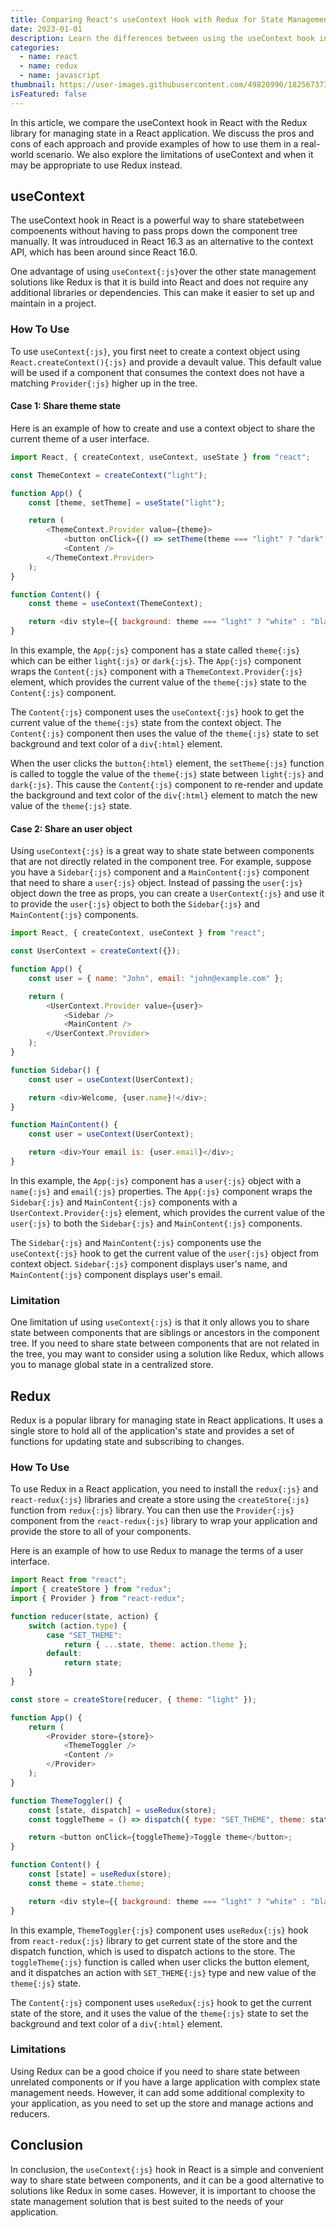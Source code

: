 ```yaml
---
title: Comparing React's useContext Hook with Redux for State Management
date: 2023-01-01
description: Learn the differences between using the useContext hook in React and the Redux library for state management in a React application. Includes examples and tips for choosing the best solution for your needs.
categories:
  - name: react
  - name: redux
  - name: javascript
thumbnail: https://user-images.githubusercontent.com/49820990/182567373-faa399fb-f45e-440a-ad02-d94fffde2e71.png
isFeatured: false
---
```


In this article, we compare the useContext hook in React with the Redux library for managing state in a React application. We discuss the pros and cons of each approach and provide examples of how to use them in a real-world scenario. We also explore the limitations of useContext and when it may be appropriate to use Redux instead.

## useContext

The useContext hook in React is a powerful way to share statebetween compoenents without having to pass props down the component tree manually. It was introuduced in React 16.3 as an alternative to the context API, which has been around since React 16.0.

One advantage of using `useContext{:js}`over the other state management solutions like Redux is that it is build into React and does not require any additional libraries or dependencies. This can make it easier to set up and maintain in a project.

### How To Use

To use `useContext{:js}`, you first neet to create a context object using `React.createContext(){:js}` and provide a devault value. This default value will be used if a component that consumes the context does not have a matching `Provider{:js}` higher up in the tree.

#### Case 1: Share theme state

Here is an example of how to create and use a context object to share the current theme of a user interface.

```js
import React, { createContext, useContext, useState } from "react";

const ThemeContext = createContext("light");

function App() {
	const [theme, setTheme] = useState("light");

	return (
		<ThemeContext.Provider value={theme}>
			<button onClick={() => setTheme(theme === "light" ? "dark" : "light")}>Toggle theme</button>
			<Content />
		</ThemeContext.Provider>
	);
}

function Content() {
	const theme = useContext(ThemeContext);

	return <div style={{ background: theme === "light" ? "white" : "black", color: theme === "light" ? "black" : "white" }}>Hello World</div>;
}
```

In this example, the `App{:js}` component has a state called `theme{:js}` which can be either `light{:js}` or `dark{:js}`. The `App{:js}` component wraps the `Content{:js}` component with a `ThemeContext.Provider{:js}` element, which provides the current value of the `theme{:js}` state to the `Content{:js}` component.

The `Content{:js}` component uses the `useContext{:js}` hook to get the current value of the `theme{:js}` state from the context object. The `Content{:js}` component then uses the value of the `theme{:js}` state to set background and text color of a `div{:html}` element.

When the user clicks the `button{:html}` element, the `setTheme{:js}` function is called to toggle the value of the `theme{:js}` state between `light{:js}` and `dark{:js}`. This cause the `Content{:js}` component to re-render and update the background and text color of the `div{:html}` element to match the new value of the `theme{:js}` state.

#### Case 2: Share an user object

Using `useContext{:js}` is a great way to shate state between components that are not directly related in the component tree. For example, suppose you have a `Sidebar{:js}` component and a `MainContent{:js}` component that need to share a `user{:js}` object. Instead of passing the `user{:js}` object down the tree as props, you can create a `UserContext{:js}` and use it to provide the `user{:js}` object to both the `Sidebar{:js}` and `MainContent{:js}` components.

```js
import React, { createContext, useContext } from "react";

const UserContext = createContext({});

function App() {
	const user = { name: "John", email: "john@example.com" };

	return (
		<UserContext.Provider value={user}>
			<Sidebar />
			<MainContent />
		</UserContext.Provider>
	);
}

function Sidebar() {
	const user = useContext(UserContext);

	return <div>Welcome, {user.name}!</div>;
}

function MainContent() {
	const user = useContext(UserContext);

	return <div>Your email is: {user.email}</div>;
}
```

In this example, the `App{:js}` component has a `user{:js}` object with a `name{:js}` and `email{:js}` properties. The `App{:js}` component wraps the `Sidebar{:js}` and `MainContent{:js}` components with a `UserContext.Provider{:js}` element, which provides the current value of the `user{:js}` to both the `Sidebar{:js}` and `MainContent{:js}` components.

The `Sidebar{:js}` and `MainContent{:js}` components use the `useContext{:js}` hook to get the current value of the `user{:js}` object from context object. `Sidebar{:js}` component displays user's name, and `MainContent{:js}` component displays user's email.

### Limitation

One limitation uf using `useContext{:js}` is that it only allows you to share state between components that are siblings or ancestors in the component tree. If you need to share state between components that are not related in the tree, you may want to consider using a solution like Redux, which allows you to manage global state in a centralized store.

## Redux

Redux is a popular library for managing state in React applications. It uses a single store to hold all of the application's state and provides a set of functions for updating state and subscribing to changes.

### How To Use

To use Redux in a React application, you need to install the `redux{:js}` and `react-redux{:js}` libraries and create a store using the `createStore{:js}` function from `redux{:js}` library. You can then use the `Provider{:js}` component from the `react-redux{:js}` library to wrap your application and provide the store to all of your components.

Here is an example of how to use Redux to manage the terms of a user interface.

```js
import React from "react";
import { createStore } from "redux";
import { Provider } from "react-redux";

function reducer(state, action) {
	switch (action.type) {
		case "SET_THEME":
			return { ...state, theme: action.theme };
		default:
			return state;
	}
}

const store = createStore(reducer, { theme: "light" });

function App() {
	return (
		<Provider store={store}>
			<ThemeToggler />
			<Content />
		</Provider>
	);
}

function ThemeToggler() {
	const [state, dispatch] = useRedux(store);
	const toggleTheme = () => dispatch({ type: "SET_THEME", theme: state.theme === "light" ? "dark" : "light" });

	return <button onClick={toggleTheme}>Toggle theme</button>;
}

function Content() {
	const [state] = useRedux(store);
	const theme = state.theme;

	return <div style={{ background: theme === "light" ? "white" : "black", color: theme === "light" ? "black" : "white" }}>Hello World</div>;
}
```

In this example, `ThemeToggler{:js}` component uses `useRedux{:js}` hook from `react-redux{:js}` library to get current state of the store and the dispatch function, which is used to dispatch actions to the store. The `toggleTheme{:js}` function is called when user clicks the button element, and it dispatches an action with `SET_THEME{:js}` type and new value of the `theme{:js}` state.

The `Content{:js}` component uses `useRedux{:js}` hook to get the current state of the store, and it uses the value of the `theme{:js}` state to set the background and text color of a `div{:html}` element.

### Limitations

Using Redux can be a good choice if you need to share state between unrelated components or if you have a large application with complex state management needs. However, it can add some additional complexity to your application, as you need to set up the store and manage actions and reducers.

## Conclusion

In conclusion, the `useContext{:js}` hook in React is a simple and convenient way to share state between components, and it can be a good alternative to solutions like Redux in some cases. However, it is important to choose the state management solution that is best suited to the needs of your application.

